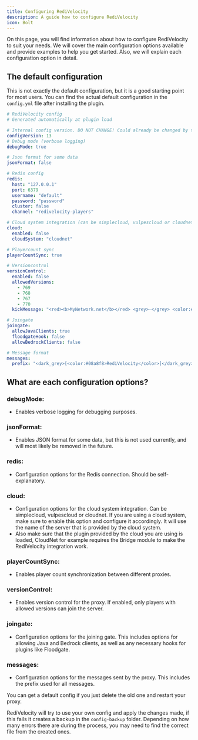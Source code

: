```yaml
---
title: Configuring RediVelocity
description: A guide how to configure RediVelocity
icon: Bolt
---
```


On this page, you will find information about how to configure RediVelocity to suit your needs. We will cover the main configuration options available and provide examples to help you get started. Also, we will explain each configuration option in detail.

## The default configuration
This is not exactly the default configuration, but it is a good starting point for most users. You can find the actual default configuration in the `config.yml` file after installing the plugin.

```yaml
# RediVelocity config
# Generated automatically at plugin load

# Internal config version. DO NOT CHANGE! Could already be changed by the time this documentation was written
configVersion: 13
# Debug mode (verbose logging)
debugMode: true

# Json format for some data
jsonFormat: false

# Redis config
redis:
  host: "127.0.0.1"
  port: 6379
  username: "default"
  password: "password"
  cluster: false
  channel: "redivelocity-players"

# Cloud system integration (can be simplecloud, vulpescloud or cloudnet)
cloud:
  enabled: false
  cloudSystem: "cloudnet"

# Playercount sync
playerCountSync: true

# Versioncontrol
versionControl:
  enabled: false
  allowedVersions:
    - 769
    - 768
    - 767
    - 770
  kickMessage: "<red><b>MyNetwork.net</b></red> <grey>-</grey> <color:#ff0000><b>UNSUPORTED VERSION</b></color><br><br><color:#96a7b2>You are using a <color:#ff0000>unsuported version!</color><br>You need version 1.21+ to join <red><b>MyNetwork.net!</b></red>"

# Joingate
joingate:
  allowJavaClients: true
  floodgateHook: false
  allowBedrockClients: false

# Message format
messages:
  prefix: "<dark_grey>[<color:#08a8f8>RediVelocity</color>]</dark_grey>"
```

## What are each configuration options?
### debugMode:
- Enables verbose logging for debugging purposes.
### jsonFormat:
- Enables JSON format for some data, but this is not used currently, and will most likely be removed in the future.
### redis:
- Configuration options for the Redis connection. Should be self-explanatory.
### cloud:
- Configuration options for the cloud system integration. Can be simplecloud, vulpescloud or cloudnet. If you are using a cloud system, make sure to enable this option and configure it accordingly. It will use the name of the server that is provided by the cloud system.
- Also make sure that the plugin provided by the cloud you are using is loaded, CloudNet for example requires the Bridge module to make the RediVelocity integration work.
### playerCountSync:
- Enables player count synchronization between different proxies.
### versionControl:
- Enables version control for the proxy. If enabled, only players with allowed versions can join the server.
### joingate:
- Configuration options for the joining gate. This includes options for allowing Java and Bedrock clients, as well as any necessary hooks for plugins like Floodgate.
### messages:
- Configuration options for the messages sent by the proxy. This includes the prefix used for all messages.

<Accordions>
<Accordion title="What are the default config options?" id="default-options">

You can get a default config if you just delete the old one and restart your proxy.

</Accordion>
<Accordion title="What happens if the config version changes?" id="config-version-changes">

RediVelocity will try to use your own config and apply the changes made, if this fails it creates a backup in the `config-backup` folder. Depending on how many errors there are during the process, you may need to find the correct file from the created ones.

</Accordion>
</Accordions>
